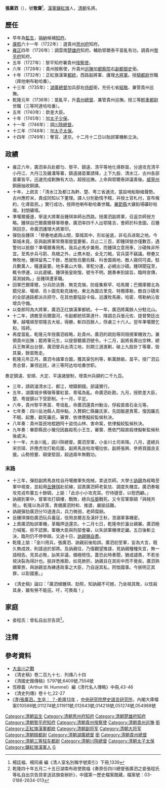 '''張廣泗'''（{{bd|?||1749年|catIdx=C張}}），號'''敬齋'''<ref>楊廷福、楊同甫 編《清人室名別稱字號索引》下冊,1339</ref>。[[漢軍八旗|漢軍鑲紅旗]]人，[[清朝|清朝]]名將。

== 歷任 ==
*早年為[[監生|監生]]，[[捐納|捐納]]候補[[知府|知府]]。
*[[康熙|康熙]]六十一年（1722年）：選貴州[[思州府|思州府]]知府。
*[[雍正|雍正]]四年（1726年）：調雲南[[楚雄府|楚雄府]]知府。輔助鄂爾泰平苗亂有功，調貴州[[黎平府|黎平府]]知府。
*五年（1727年）：黎平知府署貴州[[按察使|按察使]]。
*六年（1728年）：貴州按察使，升貴州[[巡撫|巡撫]]加[[都察院|都察院]]右[[副都御史|副都御史]]銜。
*十年（1732年）：正紅旗漢軍[[都統|都統]]，西路副將軍、護理[[大將軍_(東亞)|大將軍]]。授[[騎都尉|騎都尉]]世職（拜他喇布勒哈番）。
*十三年（1735年）：[[湖廣總督|湖廣總督]]加兵部右[[侍郎|侍郎]]銜，充任七省[[經略安撫使|經略]]、兼管貴州巡撫。
*乾隆元年（1736年）：苗亂平，升[[雲貴總督|貴州總督]]、兼管貴州巡撫。授三等[[輕車都尉|輕車都尉]]世職（三等阿達哈哈番）。
*五年（1740年）：欽差大臣。
*十年（1745年）：加[[太子少保|太子少保]]。
*十一年（1746年）：調[[陝甘總督|川陝總督]]。
*十三年（1748年）：加[[太子太保|太子太保]]。
*十四年（1749年）：奪官、逮京。十二月十二日以貽誤軍機斬立決。

== 政績 ==
*雍正六年，廣泗率兵赴都匀、黎平、鎮遠、清平等地化導群苗，分道攻克清平小丹江、大丹江及雞溝等寨，鎮遠諸苗寨請降，上下九股、清水江、古州各部苗寨皆平。迅速完成剿撫有大功，超授巡撫。上命與鄂爾泰詳議善後。[[威寧彝族回族苗族自治縣|威寧州]]銅廠抽收銅課。
*十年，上疏言：「清水江及都江為黔、楚、粤三省通流，當設哨船聯絡聲勢。古州應貯米，責成同知以下董理。譯人分別勤惰予糈，并授土官札付，宣布條約，化導苗民。」實行成功，授拜他喇布勒哈番世職。[[畢節縣|畢節縣]]大雞鉛場礦砂枯竭，封閉礦場。
*準噶爾擾邊，寧遠大將軍岳鍾琪率師出西路。授廣泗副將軍，召返京師授方略。鍾琪自巴爾廣爾移軍穆壘，廣泗率四千人出鄂隆吉，會師於科舍圖。召鍾琪回京，命廣泗護理大將軍印。
*彈劾岳鍾琪：「穆壘地處兩山間，築城其中，形如釜底，非屯兵进取之地。今築城未竟，臣與副將軍常賚兩營當要衝，兵止二三百，即鍾琪營亦僅數百，遇警何以抵御？準噶爾專用馬，我兵必馬步兼用，而鍾琪立意用車，沙磧殊非所宜。至馬步兵弓箭、鳥槍之外，止携木梃，全无刀戟，官兵莫不竊議。穆壘又無牧地，鍾琪留馬二千餘，悉就牧烏蘭烏蘇、科舍圖兩地，敵人窺伺可虞。駐兵數萬人，糧運最要。地多叢山大嶺，車駝分運，必繞出沙磧。鍾琪聞寇至，輒令停運，以此遲緩。鍾琪張皇剛愎，號令不明。題奏奉到諭旨，臨時宣傳，莫測誠偽。」岳鍾琪遭革職。
*回軍巴爾庫爾，分兵防洮賚、無克克嶺，防瘦集察罕、哈馬爾；巴爾庫爾北為鏡兒泉、噶順、烏卜圖克勒克諸地，東北為圖古里克、特爾庫勒，敵自沙磧來的全部通路都派兵把守。在其他要隘設卡倫，巡護牧馬廠，哈密、塔勒納沁皆增兵守備。
*以查郎阿為大將軍，廣泗正红旗漢軍都統。十一年，廣泗將萬餘人分駐北山。
*十二年，誘敵至烏爾圖河，令副都統班第達什、降調总兵張元佐、提督樊廷出擊，越噶順至鄂隆吉大坂，得勝，斬四百餘人，俘虜三十六人。翌年準噶爾乞和，班師。
*再度苗亂，乾隆元年授廣泗經略，赴貴州。廣泗的疏劾等同阻撓軍機效力。兼領貴州巡撫；罷將軍元生，以提督聽廣泗號令。十二月，副將長壽出空稗，總兵王無黨出台營，廣泗督兵出清江地，刻期三道進剿，破上九股卦丁等寨，毁其巢，餘苗敗走。
*乾隆元年正月，廣泗令諸軍合圍，獲其渠包利等，斬萬餘級，苗平。授广泗云贵总督，兼领巡抚，进三等阿达哈哈番世职。
奏定鎮遠、安順、大定、平遠諸營制，增貴州兵額約二千九百。
*三年，請疏濬清水江、都江，增鑄銅錢。部議實行。
*五年，湖廣城步横嶺等寨紅苗、粵瑤為亂。命廣泗赴勘。九月，授欽差大臣，楚、粤提鎮以下受節制。十一月，平定。
*六年，貴州黎平黑苗、粤瑶亂，命廣泗還貴州勦治，俘殺苗酋石金元等。
*七年奏：四川岳池縣人周仲點，入贅銅仁縣羅氏家，先因飯遲責罵，復因羅氏不眠、起釁，戳死羅氏，審實、依律應擬絞監候秋決。
*八年奏：貴州苗民地棍趙阿十盜伐山林、害命案，依律擬絞監候秋決。
*九年奏：畢節縣民小蠻兒因姦殺死小王生，審實、應依鬥毆故殺律擬斬監候秋後處決。
*十一年，大金川亂，調川陝總督。廣泗至軍，小金川土司來降。八月，遣總兵宋宗璋、許應虎攻打勒烏圍，副將馬良柱攻噶拉依，副將張興、參將買國良支援。山勢險要、碉堡堅固，超過兩年無戰功。

===末路===
*十三年，彈劾副將馬良柱自丹噶撤軍失炮械，拿送京師。大學士[[訥親|訥親]]為經略至軍中視查，並起用[[岳鍾琪|岳鍾琪]]赴前線，詔責廣泗師老氣怯、調度失機宜。廣泗奏報攻克戎布寨五十餘碉，上諭：「此亦小小攻克耳。佇待捷音，以慰西顧。」
*訥親到軍中，督軍攻打碉樓，戰敗，總兵[[任舉|任舉]]戰死。又令官軍築碉「與賊共險」。乾隆以為非策，責備廣泗附和、推諉，嚴諭詰難。
*訥親彈劾廣泗分10道進兵，兵力微弱，老師糜餉。
*岳鍾琪彈劾廣泗玩兵養寇，信用良爾吉及漢奸王秋，泄漏軍事機密。
*上責廣泗貽誤軍機，革職押送還京。十二月七日，乾隆帝於瀛台親審。廣泗極力喊冤、拒不認罪。軍機大臣與刑部會審，以失誤軍機律定讞。五日後斬立決，臨刑仍不停申辯。又過十日，[[訥親|訥親]][[賜自盡|賜自盡]]。
*乾隆上諭：「金川用兵，張廣泗、訥親前後貽誤。廣泗初至軍，妄為大言，既久無成效，則諉過於部將。及訥親往，乃復觀望推諉，見訥親種種失宜，無一語相告。見其必敗，訕笑非議，備極險忮。蓋恐此時奏聞，猶或譴責，不若坐視決裂為得計也。朕詳悉推勘，如見肺肝。訥親且在其術中而不覺矣。廣泗熟嫻軍旅，與訥親並為練達政事之大臣，乃自逞其私，罔恤國事。今朕明正其罪，以彰國憲。」

*《清史稿》論曰：「廣泗傾鍾琪、劾照，知訥親不可撼，乃坐視其敗，以忮殺其身，雖有勞不能逭。吁，可畏哉！」

== 家庭 ==
*妾程氏：曾私自出京告貸<ref>乾隆四十年五月二十五日湖南布政使敦福《奏原任四川總督張廣泗之妾張程氏等私自出京告貸拿送該旗查辦折》，中國第一歷史檔案館藏，檔案號：03-0186-2634-013</ref>。

==注釋==

{{Reflist}}

==參考資料==
*[[大金川之戰|大金川之戰]]
*《清史稿》卷二百九十七．列傳八十四
*《清國史館傳稿》5797號,6409號,7554號
*恆穆義（Arthur W. Hummel）編《清代名人傳略》中冊,43-46
*《清史列傳》卷十七,22-27
*[http://archive.ihp.sinica.edu.tw/ttscgi/ttsquery?0:17420529:mctauac:TM%3D%B1i%BCs%AAr (清)張廣泗，生卒：	？-乾隆13年] {{Wayback|url=http://archive.ihp.sinica.edu.tw/ttscgi/ttsquery?0:17420529:mctauac:TM%3D%B1i%BCs%AAr |date=20210515040237 }}，[[中央研究院歷史語言研究所|中央研究院歷史語言研究所]]，內閣大庫檔案010598號,011274號,011911號,012643號,014218號,051274號,054988號{{zh-tw}}
{{Reflist}}

{{start box}}
{{s-off}}
{{s-before|[[邁柱|邁柱]]}}
{{s-title|[[湖廣總督|湖廣總督]]|1735年上任}}
{{s-after|[[邁柱|邁柱]]}}
{{s-before|無}}
{{s-title|[[雲貴總督|貴州總督]]|1736年上任}}
{{s-after|[[張允隨|張允隨]]}}
{{s-before|[[張允隨|張允隨]]}}
{{s-title|[[雲貴總督|貴州總督]]|1741年上任}}
{{s-after|無}}
{{s-before|[[慶復|慶復]]}}
{{s-title|[[陝甘總督|川陝總督]]|1746年上任}}
{{s-after|[[傅恆|傅恆]]}}

{{end box}}

{{DEFAULTSORT:Zhang张}}
[[Category:清朝监生|Category:清朝监生]]
[[Category:清朝思州府知府|Category:清朝思州府知府]]
[[Category:清朝楚雄府知府|Category:清朝楚雄府知府]]
[[Category:清朝黎平府知府|Category:清朝黎平府知府]]
[[Category:清朝貴州按察使|Category:清朝貴州按察使]]
[[Category:清朝貴州巡撫|Category:清朝貴州巡撫]]
[[Category:清朝右副都御史|銜]]
[[Category:正紅旗漢軍都統|Category:正紅旗漢軍都統]]
[[Category:清朝副将军|Category:清朝副将军]]
[[Category:清朝大将军|Category:清朝大将军]]
[[Category:清朝騎都尉|Category:清朝騎都尉]]
[[Category:清朝湖廣總督|Category:清朝湖廣總督]]
[[Category:清朝兵部右侍郎|銜]]
[[Category:清朝貴州總督|Category:清朝貴州總督]]
[[Category:清朝三等轻车都尉|Category:清朝三等轻车都尉]]
[[Category:清朝川陝總督|Category:清朝川陝總督]]
[[Category:清朝太子太保|Category:清朝太子太保]]
[[Category:鑲紅旗漢軍人|Category:鑲紅旗漢軍人]]
[[Category:张姓|G]]